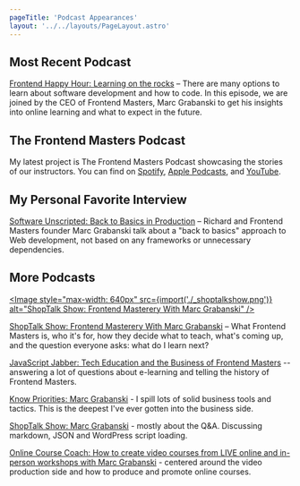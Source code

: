 ```yaml
---
pageTitle: 'Podcast Appearances'
layout: '../../layouts/PageLayout.astro'
---
```


## Most Recent Podcast

[Frontend Happy Hour: Learning on the rocks](https://www.frontendhappyhour.com/episodes/online-learning-on-the-rocks/) – There are many options to learn about software development and how to code. In this episode, we are joined by the CEO of Frontend Masters, Marc Grabanski to get his insights into online learning and what to expect in the future.

## The Frontend Masters Podcast

My latest project is The Frontend Masters Podcast showcasing the stories of our instructors. You can find on [Spotify](https://open.spotify.com/show/6El1Q4QV8OTAJVY2DWKMbo), [Apple Podcasts](https://podcasts.apple.com/gb/podcast/the-frontend-masters-podcast/id1710458565), and [YouTube](https://www.youtube.com/playlist?list=PLum3CyP95edxwLIHenKw0nMHlfvr76ZSU).

## My Personal Favorite Interview

[Software Unscripted: Back to Basics in Production](https://open.spotify.com/episode/3BypKRz30vSFC3XKlwEmNz) – Richard and Frontend Masters founder Marc Grabanski talk about a "back to basics" approach to Web development, not based on any frameworks or unnecessary dependencies.

## More Podcasts

[<Image style="max-width: 640px" src={import('./_shoptalkshow.png')} alt="ShopTalk Show: Frontend Masterery With Marc Grabanski" />](https://shoptalkshow.com/408/)

[ShopTalk Show: Frontend Masterery With Marc Grabanski](https://shoptalkshow.com/408/) – What Frontend Masters is, who it's for, how they decide what to teach, what's coming up, and the question everyone asks: what do I learn next?

[JavaScript Jabber: Tech Education and the Business of Frontend Masters](https://devchat.tv/js-jabber/178-jsj-tech-education-and-the-business-of-running-front-end-masters-with-marc-grabanski) -- answering a lot of questions about e-learning and telling the history of Frontend Masters.

[Know Priorities: Marc Grabanski](http://talkabout.knowpriorities.com/3) - I spill lots of solid business tools and tactics. This is the deepest I've ever gotten into the business side.

[ShopTalk Show: Marc Grabanski](http://shoptalkshow.com/episodes/134-marc-grabanski/) - mostly about the Q&A. Discussing markdown, JSON and WordPress script loading.

[Online Course Coach: How to create video courses from LIVE online and in-person workshops with Marc Grabanski](http://www.truefocusmedia.com/how-to-create-video-courses-from-live-online-and-in-person-workshops-marc-grabanski/) - centered around the video production side and how to produce and promote online courses.
